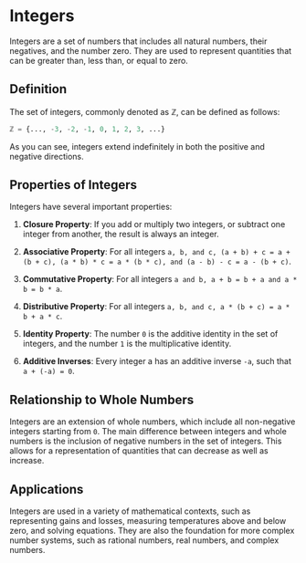 # Integers

Integers are a set of numbers that includes all natural numbers, their negatives, and the number zero. They are used to represent quantities that can be greater than, less than, or equal to zero.

## Definition

The set of integers, commonly denoted as **ℤ**, can be defined as follows:
```python
ℤ = {..., -3, -2, -1, 0, 1, 2, 3, ...}
```
As you can see, integers extend indefinitely in both the positive and negative directions.

## Properties of Integers

Integers have several important properties:

1. **Closure Property**: If you add or multiply two integers, or subtract one integer from another, the result is always an integer.

2. **Associative Property**: For all integers `a, b, and c, (a + b) + c = a + (b + c), (a * b) * c = a * (b * c), and (a - b) - c = a - (b + c)`.

3. **Commutative Property**: For all integers `a and b, a + b = b + a and a * b = b * a`.

4. **Distributive Property**: For all integers `a, b, and c, a * (b + c) = a * b + a * c`.

5. **Identity Property**: The number `0` is the additive identity in the set of integers, and the number `1` is the multiplicative identity.

6. **Additive Inverses**: Every integer a has an additive inverse `-a`, such that `a + (-a) = 0`.

## Relationship to Whole Numbers

Integers are an extension of whole numbers, which include all non-negative integers starting from `0`. The main difference between integers and whole numbers is the inclusion of negative numbers in the set of integers. This allows for a representation of quantities that can decrease as well as increase.

## Applications

Integers are used in a variety of mathematical contexts, such as representing gains and losses, measuring temperatures above and below zero, and solving equations. They are also the foundation for more complex number systems, such as rational numbers, real numbers, and complex numbers.
